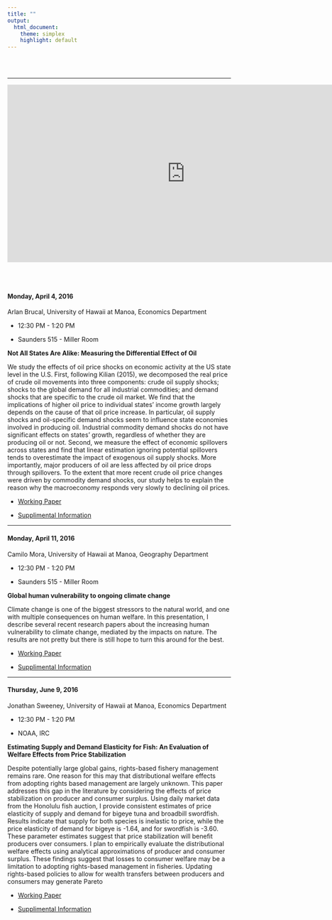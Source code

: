 ```yaml
---
title: ""
output:
  html_document:
    theme: simplex
    highlight: default
---
```

<br>
<br>

*********

<div align="center">
<iframe src="https://calendar.google.com/calendar/embed?showTitle=0&amp;height=600&amp;wkst=1&amp;bgcolor=%23FFFFFF&amp;src=uhmasw%40gmail.com&amp;color=%231B887A&amp;ctz=Pacific%2FHonolulu" style="border-width:0" width="800" height="400" frameborder="0" scrolling="no"></iframe>
</div>

<br><br>

#### Monday, April 4, 2016

Arlan Brucal, University of Hawaii at Manoa, Economics Department

* 12:30 PM - 1:20 PM

* Saunders 515 - Miller Room

**Not All States Are Alike: Measuring the Differential Effect of Oil**

We study the effects of oil price shocks on economic activity at the US state level in the U.S. First, following Kilian (2015), we decomposed the real price of crude oil movements into three components: crude oil supply shocks; shocks to the global demand for all industrial commodities; and demand shocks that are specific to the crude oil market. We find that the implications of higher oil price to individual states' income growth largely depends on the cause of that oil price increase. In particular, oil supply shocks and oil-specific demand shocks seem to influence state economies involved in producing oil. Industrial commodity demand shocks do not have significant effects on states' growth, regardless of whether they are producing oil or not. Second, we measure the effect of economic spillovers across states and find that linear estimation ignoring potential spillovers tends to overestimate the impact of exogenous oil supply shocks. More importantly, major producers of oil are less affected by oil price drops through spillovers. To the extent that more recent crude oil price changes were driven by commodity demand shocks, our study helps to explain the reason why the macroeconomy responds very slowly to declining oil prices.

* [Working Paper](http://www.link.com)

* [Supplimental Information](http://www.link.com)

***********

#### Monday, April 11, 2016

Camilo Mora, University of Hawaii at Manoa, Geography Department

* 12:30 PM - 1:20 PM

* Saunders 515 - Miller Room

**Global human vulnerability to ongoing climate change**

Climate change is one of the biggest stressors to the natural world, and one with multiple consequences on human welfare. In this presentation, I describe several recent research papers about the increasing human vulnerability to climate change, mediated by the impacts on nature. The results are not pretty but there is still hope to turn this around for the best.

* [Working Paper](http://www.link.com)

* [Supplimental Information](http://www.link.com)

***********

<a name="jon"></a>

#### Thursday, June 9, 2016

Jonathan Sweeney, University of Hawaii at Manoa, Economics Department

* 12:30 PM - 1:20 PM

* NOAA, IRC

**Estimating Supply and Demand Elasticity for Fish: An Evaluation of Welfare Effects from Price Stabilization**

Despite potentially large global gains, rights-based fishery management remains rare. One reason for this may that distributional welfare effects from adopting rights based management are largely unknown. This paper addresses this gap in the literature by considering the effects of price stabilization on producer and consumer surplus. Using daily market data from the Honolulu fish auction, I provide consistent estimates of price elasticity of supply and demand for bigeye tuna and broadbill swordfish. Results indicate that supply for both species is inelastic to price, while the price elasticity of demand for bigeye is -1.64, and for swordfish is -3.60. These parameter estimates suggest that price stabilization will benefit producers over consumers. I plan to empirically evaluate the distributional welfare effects using analytical approximations of producer and consumer surplus. These findings suggest that losses to consumer welfare may be a limitation to adopting rights-based management in fisheries. Updating rights-based policies to allow for wealth transfers between producers and consumers may generate Pareto 

* [Working Paper](http://www.link.com)

* [Supplimental Information](http://www.link.com) 

